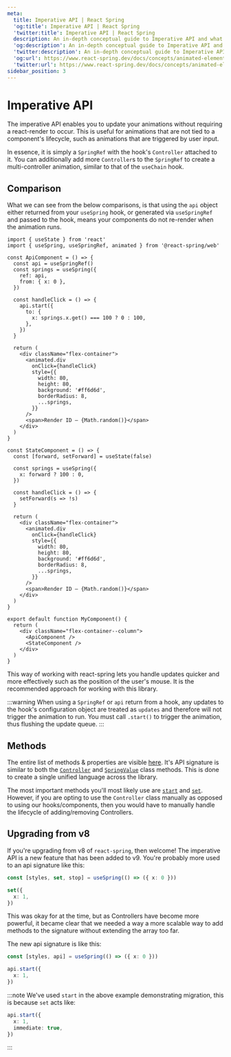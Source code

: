 ```yaml
---
meta:
  title: Imperative API | React Spring
  'og:title': Imperative API | React Spring
  'twitter:title': Imperative API | React Spring
  description: An in-depth conceptual guide to Imperative API and what they are in React Spring.
  'og:description': An in-depth conceptual guide to Imperative API and what they are in React Spring.
  'twitter:description': An in-depth conceptual guide to Imperative API and what they are in React Spring.
  'og:url': https://www.react-spring.dev/docs/concepts/animated-elements
  'twitter:url': https://www.react-spring.dev/docs/concepts/animated-elements
sidebar_position: 3
---
```




# Imperative API

The imperative API enables you to update your animations without requiring a react-render to occur. This is useful
for animations that are not tied to a component's lifecycle, such as animations that are triggered by user input.

In essence, it is simply a `SpringRef` with the hook's `Controller` attached to it. You can additionally add more `Controller`s
to the `SpringRef` to create a multi-controller animation, similar to that of the `useChain` hook.

## Comparison

What we can see from the below comparisons, is that using the `api` object either returned from your `useSpring` hook,
or generated via `useSpringRef` and passed to the hook, means your components do not re-render when the animation runs.

```tsx live=true template=imperative
import { useState } from 'react'
import { useSpring, useSpringRef, animated } from '@react-spring/web'

const ApiComponent = () => {
  const api = useSpringRef()
  const springs = useSpring({
    ref: api,
    from: { x: 0 },
  })

  const handleClick = () => {
    api.start({
      to: {
        x: springs.x.get() === 100 ? 0 : 100,
      },
    })
  }

  return (
    <div className="flex-container">
      <animated.div
        onClick={handleClick}
        style={{
          width: 80,
          height: 80,
          background: '#ff6d6d',
          borderRadius: 8,
          ...springs,
        }}
      />
      <span>Render ID – {Math.random()}</span>
    </div>
  )
}

const StateComponent = () => {
  const [forward, setForward] = useState(false)

  const springs = useSpring({
    x: forward ? 100 : 0,
  })

  const handleClick = () => {
    setForward(s => !s)
  }

  return (
    <div className="flex-container">
      <animated.div
        onClick={handleClick}
        style={{
          width: 80,
          height: 80,
          background: '#ff6d6d',
          borderRadius: 8,
          ...springs,
        }}
      />
      <span>Render ID – {Math.random()}</span>
    </div>
  )
}

export default function MyComponent() {
  return (
    <div className="flex-container--column">
      <ApiComponent />
      <StateComponent />
    </div>
  )
}
```

This way of working with react-spring lets you handle updates quicker and more effectively such as the position of the user's mouse.
It is the recommended approach for working with this library.

:::warning
When using a `SpringRef` or `api` return from a hook, any updates to the hook's configuration object are treated as `updates` and therefore
will not trigger the animation to run. You must call `.start()` to trigger the animation, thus flushing the update queue.
:::

## Methods

The entire list of methods & properties are visible [here](/docs/advanced/spring-ref). It's API signature is similar to both the [`Controller`](/docs/advanced/controller)
and [`SpringValue`](/docs/advanced/spring-value) class methods. This is done to create a single unified language across the library.

The most important methods you'll most likely use are [`start`](/docs/advanced/spring-ref#start) and [`set`](/docs/advanced/spring-ref#set).
However, if you are opting to use the `Controller` class manually as opposed to using our hooks/components, then you would have to manually
handle the lifecycle of adding/removing Controllers.

## Upgrading from v8

If you're upgrading from v8 of `react-spring`, then welcome! The imperative API is a new feature that has been added to v9. You're probably more
used to an api signature like this:

```ts
const [styles, set, stop] = useSpring(() => ({ x: 0 }))

set({
  x: 1,
})
```

This was okay for at the time, but as Controllers have become more powerful, it became clear that we needed a way a more scalable way to add methods
to the signature without extending the array too far.

The new api signature is like this:

```ts
const [styles, api] = useSpring(() => ({ x: 0 }))

api.start({
  x: 1,
})
```

:::note
We've used `start` in the above example demonstrating migration, this is because `set` acts like:

```ts
api.start({
  x: 1,
  immediate: true,
})
```

:::
